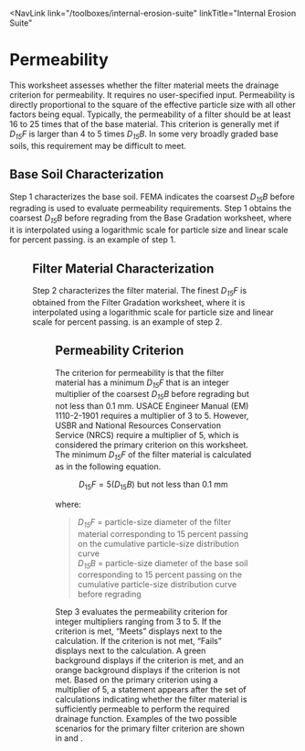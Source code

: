 
<NavLink 
  link="/toolboxes/internal-erosion-suite"
  linkTitle="Internal Erosion Suite" 
></NavLink>

# Permeability

This worksheet assesses whether the filter material meets the drainage criterion for permeability. It requires no user-specified input.
Permeability is directly proportional to the square of the effective particle size with all other factors being equal. Typically, the
permeability of a filter should be at least 16 to 25 times that of the base material. This criterion is generally met if _D<sub>15</sub>F_
is larger than 4 to 5 times _D<sub>15</sub>B_. In some very broadly graded base soils, this requirement may be difficult to meet.

## Base Soil Characterization

Step 1 characterizes the base soil. FEMA <Citation citationKey="FEMA2011" bibFile="/bibliographies/107_1_0-bib.json" /> indicates the
coarsest _D<sub>15</sub>B_ before regrading is used to evaluate permeability requirements. Step 1 obtains the coarsest _D<sub>15</sub>B_
before regrading from the Base Gradation worksheet, where it is interpolated using a logarithmic scale for particle size and linear scale
for percent passing. <FigReference parentDocId="107_1_0" figKey="permeability-base-soil" /> is an example of step 1.

<Figure
  parentDocId="107_1_0"
  docId="11-permeability.mdx"
  figKey="permeability-base-soil"
  src="figures/toolbox-technical-manuals/filter-evaluation-continuation/figure38.png"
  alt="Step 1 of Permeability worksheet: Base soil characterization."
  caption="Step 1 of Permeability worksheet: Base soil characterization."
/>

## Filter Material Characterization

Step 2 characterizes the filter material. The finest _D<sub>15</sub>F_ is obtained from the Filter Gradation worksheet, where it is interpolated
using a logarithmic scale for particle size and linear scale for percent passing. <FigReference parentDocId="107_1_0" figKey="permeability-filter-material" />
is an example of step 2.

<Figure
  parentDocId="107_1_0"
  docId="11-permeability.mdx"
  figKey="permeability-filter-material"
  src="figures/toolbox-technical-manuals/filter-evaluation-continuation/figure39.png"
  alt="Step 2 of Permeability worksheet: Filter material characterization."
  caption="Step 2 of Permeability worksheet: Filter material characterization."
/>

## Permeability Criterion

The criterion for permeability is that the filter material has a minimum _D<sub>15</sub>F_ that is an integer multiplier of the coarsest _D<sub>15</sub>B_
before regrading but not less than 0.1 mm. USACE Engineer Manual (EM) 1110-2-1901 <Citation citationKey="USACE2005" bibFile="/bibliographies/107_1_0-bib.json" />
requires a multiplier of 3 to 5. However, USBR <Citation citationKey="USBR2011" bibFile="/bibliographies/107_1_0-bib.json" /> and National Resources Conservation
Service (NRCS) <Citation citationKey="USDA2017" bibFile="/bibliographies/107_1_0-bib.json" /> require a multiplier of 5, which is considered the primary criterion
on this worksheet. The minimum _D<sub>15</sub>F_ of the filter material is calculated as in the following equation.

$$
D_{15}F = 5(D_{15}B) \text{ but not less than 0.1 mm} \tag{7}
$$

where:

> _D<sub>15</sub>F_ = particle-size diameter of the filter material corresponding to 15 percent passing on the cumulative particle-size distribution curve  
> _D<sub>15</sub>B_ = particle-size diameter of the base soil corresponding to 15 percent passing on the cumulative particle-size distribution curve before regrading

Step 3 evaluates the permeability criterion for integer multipliers ranging from 3 to 5. If the criterion is met, “Meets” displays next to the calculation.
If the criterion is not met, “Fails” displays next to the calculation. A green background displays if the criterion is met, and an orange background displays
if the criterion is not met. Based on the primary criterion using a multiplier of 5, a statement appears after the set of calculations indicating whether the
filter material is sufficiently permeable to perform the required drainage function. Examples of the two possible scenarios for the primary filter criterion
are shown in <FigReference parentDocId="107_1_0" figKey="permeability-not-met" /> and <FigReference parentDocId="107_1_0" figKey="permeability-met" />.

<Figure
  parentDocId="107_1_0"
  docId="11-permeability.mdx"
  figKey="permeability-not-met"
  src="figures/toolbox-technical-manuals/filter-evaluation-continuation/figure40.png"
  alt="Step 3 of Permeability worksheet: Primary permeability criteria not met."
  caption="Step 3 of Permeability worksheet: Primary permeability criteria not met."
/>

<Figure
  parentDocId="107_1_0"
  docId="11-permeability.mdx"
  figKey="permeability-met"
  src="figures/toolbox-technical-manuals/filter-evaluation-continuation/figure41.png"
  alt="Step 3 of Permeability worksheet: Primary permeability criteria met."
  caption="Step 3 of Permeability worksheet: Primary permeability criteria met."
/>

<CitationFootnote />
